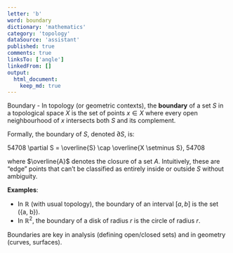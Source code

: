 ```yaml
---
letter: 'b'
word: boundary
dictionary: 'mathematics'
category: 'topology'
dataSource: 'assistant'
published: true
comments: true
linksTo: ['angle']
linkedFrom: []
output:
  html_document:
    keep_md: true
---
```




<a id="boundary">Boundary</a> - In topology (or geometric contexts), the **boundary** of a set $S$ in a topological space $X$ is the set of points $x \in X$ where every open neighbourhood of $x$ intersects both $S$ and its complement.

Formally, the boundary of $S$, denoted $\partial S$, is:

54708
\partial S = \overline{S} \cap \overline{X \setminus S},
54708

where $\overline{A}$ denotes the closure of a set $A$. Intuitively, these are “edge” points that can’t be classified as entirely inside or outside $S$ without ambiguity.

**Examples**:
- In $\mathbb{R}$ (with usual topology), the boundary of an interval $[a, b]$ is the set \(\{a, b\}\).
- In $\mathbb{R}^2$, the boundary of a disk of radius $r$ is the circle of radius $r$.

Boundaries are key in analysis (defining open/closed sets) and in geometry (curves, surfaces).

